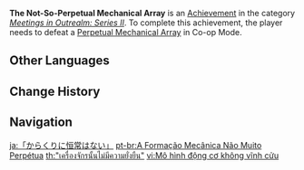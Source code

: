 {{Achievement Infobox
|title        = 
|id           = 86020
|order id     = 9020
|category     = Meetings in Outrealm: Series II
|description  = Defeat a [[Perpetual Mechanical Array]] in Co-Op Mode.
|requirements = 
|primogems    = 10
|tracking     = 
|topic        = Perpetual Mechanical Array; Co-Op Mode
}}
'''The Not-So-Perpetual Mechanical Array''' is an [[Achievement]] in the category ''[[Meetings in Outrealm: Series II]]''. To complete this achievement, the player needs to defeat a [[Perpetual Mechanical Array]] in Co-op Mode.
<!--
==Trivia==

==Video Guides==
{{EVT
|video1   = 
|caption1 = 
}}
-->
==Other Languages==
{{Other Languages
|en      = The Not-So-Perpetual Mechanical Array
|zhs     = 「机关阵列没有永恒」
|zhs_rm  = "Jīguānzhènliè Méi​yǒu Héngcháng"
|zht     = 「機關陣列沒有永恒」
|zht_rm  = "Jīguānzhènliè Méi​yǒu Héngcháng"
|zh_tl   = 
|ja      = 「からくりに恒常はない」
|ja_rm   = "Karakuri ni Koujou wa Nai"
|ja_tl   = 
|ko      = 「영원한 장치 진영 따윈 없어」
|ko_rm   = "Yeong'wonhan Jangchi Jinyeong Ttawin Eopsseo"
|ko_tl   = "There is No Such Thing as a Perpetual Mechanical Array"
|es      = Ni tan eterna...
|es_tl   = Not So Eternal...
|fr      = Pas si perpétuelle que ça...
|fr_tl   = Not So Perpetual...
|ru      = Конечный механический массив
|ru_tl   = Finite Mechanical Array
|th      = "เครื่องจักรนั้นไม่มีความยั่งยืน"
|th_rm   = 
|th_tl   = 
|vi      = Mô hình động cơ không vĩnh cửu
|vi_tl   = 
|de      = „Die nicht-so-immerwährende Anordnung der Vorrichtungen“
|de_tl   = "The Not-So-Perpetual Array of Mechanisms"
|id      = Mesin Abadi yang Tidak Begitu Abadi
|id_tl   = The Eternal Machine is Not Really Eternal
|pt      = A Formação Mecânica Não Muito Perpétua
|pt_tl   = 
|tr      = Sözde Ölümsüz Mekanik Dizilim
|tr_tl   = 
|it      = Il macchinario non così perpetuo
|it_tl   = 
}}

==Change History==
{{Change History|2.0}}
<!--
==References==
{{Reflist}}
-->
==Navigation==
{{Achievement Navbox|Meetings in Outrealm: Series II}}

[[ja:「からくりに恒常はない」]]
[[pt-br:A Formação Mecânica Não Muito Perpétua]]
[[th:"เครื่องจักรนั้นไม่มีความยั่งยืน"]]
[[vi:Mô hình động cơ không vĩnh cửu]]